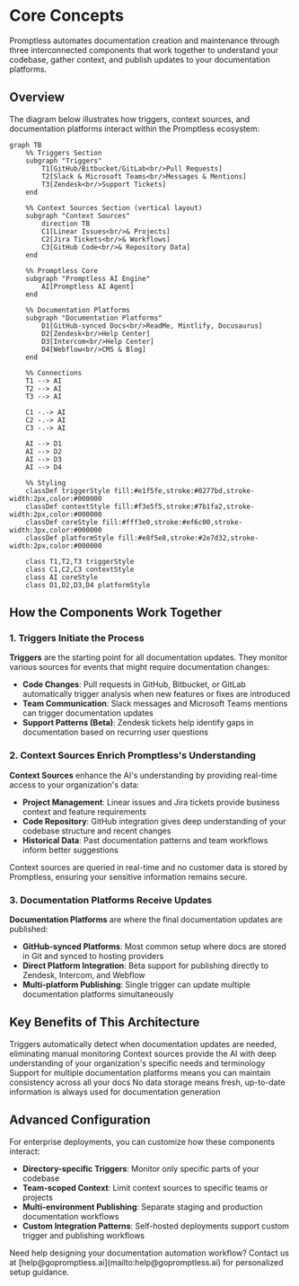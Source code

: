 # Core Concepts

Promptless automates documentation creation and maintenance through three interconnected components that work together to understand your codebase, gather context, and publish updates to your documentation platforms.

## Overview

The diagram below illustrates how triggers, context sources, and documentation platforms interact within the Promptless ecosystem:

```mermaid
graph TB
    %% Triggers Section
    subgraph "Triggers"
        T1[GitHub/Bitbucket/GitLab<br/>Pull Requests]
        T2[Slack & Microsoft Teams<br/>Messages & Mentions]
        T3[Zendesk<br/>Support Tickets]
    end

    %% Context Sources Section (vertical layout)
    subgraph "Context Sources"
        direction TB
        C1[Linear Issues<br/>& Projects]
        C2[Jira Tickets<br/>& Workflows]
        C3[GitHub Code<br/>& Repository Data]
    end

    %% Promptless Core
    subgraph "Promptless AI Engine"
        AI[Promptless AI Agent]
    end

    %% Documentation Platforms
    subgraph "Documentation Platforms"
        D1[GitHub-synced Docs<br/>ReadMe, Mintlify, Docusaurus]
        D2[Zendesk<br/>Help Center]
        D3[Intercom<br/>Help Center]
        D4[Webflow<br/>CMS & Blog]
    end

    %% Connections
    T1 --> AI
    T2 --> AI
    T3 --> AI
    
    C1 -.-> AI
    C2 -.-> AI
    C3 -.-> AI

    AI --> D1
    AI --> D2
    AI --> D3
    AI --> D4

    %% Styling
    classDef triggerStyle fill:#e1f5fe,stroke:#0277bd,stroke-width:2px,color:#000000
    classDef contextStyle fill:#f3e5f5,stroke:#7b1fa2,stroke-width:2px,color:#000000
    classDef coreStyle fill:#fff3e0,stroke:#ef6c00,stroke-width:3px,color:#000000
    classDef platformStyle fill:#e8f5e8,stroke:#2e7d32,stroke-width:2px,color:#000000

    class T1,T2,T3 triggerStyle
    class C1,C2,C3 contextStyle
    class AI coreStyle
    class D1,D2,D3,D4 platformStyle
```

## How the Components Work Together

### 1. Triggers Initiate the Process

**Triggers** are the starting point for all documentation updates. They monitor various sources for events that might require documentation changes:

- **Code Changes**: Pull requests in GitHub, Bitbucket, or GitLab automatically trigger analysis when new features or fixes are introduced
- **Team Communication**: Slack messages and Microsoft Teams mentions can trigger documentation updates
- **Support Patterns (Beta)**: Zendesk tickets help identify gaps in documentation based on recurring user questions

### 2. Context Sources Enrich Promptless's Understanding

**Context Sources** enhance the AI's understanding by providing real-time access to your organization's data:

- **Project Management**: Linear issues and Jira tickets provide business context and feature requirements
- **Code Repository**: GitHub integration gives deep understanding of your codebase structure and recent changes
- **Historical Data**: Past documentation patterns and team workflows inform better suggestions

<Note>
Context sources are queried in real-time and no customer data is stored by Promptless, ensuring your sensitive information remains secure.
</Note>

### 3. Documentation Platforms Receive Updates

**Documentation Platforms** are where the final documentation updates are published:

- **GitHub-synced Platforms**: Most common setup where docs are stored in Git and synced to hosting providers
- **Direct Platform Integration**: Beta support for publishing directly to Zendesk, Intercom, and Webflow
- **Multi-platform Publishing**: Single trigger can update multiple documentation platforms simultaneously

## Key Benefits of This Architecture

<CardGroup cols={2}>
  <Card title="Automated Workflow" icon="fa-regular fa-arrows-rotate">
    Triggers automatically detect when documentation updates are needed, eliminating manual monitoring
  </Card>
  
  <Card title="Contextual Intelligence" icon="fa-regular fa-brain">
    Context sources provide the AI with deep understanding of your organization's specific needs and terminology
  </Card>
  
  <Card title="Flexible Publishing" icon="fa-regular fa-share-nodes">
    Support for multiple documentation platforms means you can maintain consistency across all your docs
  </Card>
  
  <Card title="Real-time Processing" icon="fa-regular fa-bolt">
    No data storage means fresh, up-to-date information is always used for documentation generation
  </Card>
</CardGroup>

## Advanced Configuration

For enterprise deployments, you can customize how these components interact:

- **Directory-specific Triggers**: Monitor only specific parts of your codebase
- **Team-scoped Context**: Limit context sources to specific teams or projects  
- **Multi-environment Publishing**: Separate staging and production documentation workflows
- **Custom Integration Patterns**: Self-hosted deployments support custom trigger and publishing workflows

<Tip>
Need help designing your documentation automation workflow? Contact us at [help@gopromptless.ai](mailto:help@gopromptless.ai) for personalized setup guidance.
</Tip>